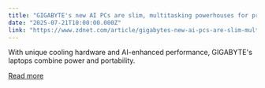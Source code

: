 ```yaml
---
title: "GIGABYTE's new AI PCs are slim, multitasking powerhouses for professionals"
date: "2025-07-21T10:00:00.000Z"
link: "https://www.zdnet.com/article/gigabytes-new-ai-pcs-are-slim-multitasking-powerhouses-for-professionals/"
---
```


With unique cooling hardware and AI-enhanced performance, GIGABYTE's laptops combine power and portability.

[Read more](https://www.zdnet.com/article/gigabytes-new-ai-pcs-are-slim-multitasking-powerhouses-for-professionals/)
